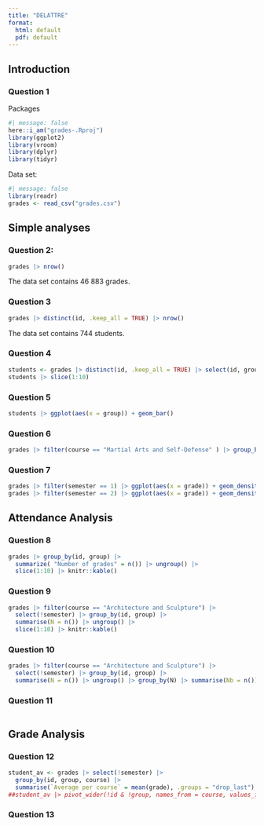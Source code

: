 ```yaml
---
title: "DELATTRE"
format: 
  html: default 
  pdf: default
---
```


## Introduction

### Question 1

Packages

```r
#| message: false
here::i_am("grades-.Rproj")
library(ggplot2)
library(vroom)
library(dplyr)
library(tidyr)
```

Data set:

```r
#| message: false
library(readr)
grades <- read_csv("grades.csv")
```

## Simple analyses 

### Question 2:

```r
grades |> nrow()
```

The data set contains 46 883 grades.

### Question 3

```r
grades |> distinct(id, .keep_all = TRUE) |> nrow()
```

The data set contains 744 students.

### Question 4

```r
students <- grades |> distinct(id, .keep_all = TRUE) |> select(id, group) 
students |> slice(1:10)
```

### Question 5

```r
students |> ggplot(aes(x = group)) + geom_bar()
```

### Question 6

```r
grades |> filter(course == "Martial Arts and Self-Defense" ) |> group_by(group) |> summarize(Average = mean(grade)) |> ggplot(aes(x = group, y = Average)) + geom_col()
```

### Question 7

```r
grades |> filter(semester == 1) |> ggplot(aes(x = grade)) + geom_density()
grades |> filter(semester == 2) |> ggplot(aes(x = grade)) + geom_density()
```

## Attendance Analysis

### Question 8

```r
grades |> group_by(id, group) |>
  summarize( "Number of grades" = n()) |> ungroup() |>
  slice(1:10) |> knitr::kable()
```

### Question 9

```r
grades |> filter(course == "Architecture and Sculpture") |>
  select(!semester) |> group_by(id, group) |>
  summarise(N = n()) |> ungroup() |>
  slice(1:10) |> knitr::kable()
```

### Question 10 

```r
grades |> filter(course == "Architecture and Sculpture") |>
  select(!semester) |> group_by(id, group) |>
  summarise(N = n()) |> ungroup() |> group_by(N) |> summarise(Nb = n()) |> ggplot(aes(x = N, y = Nb)) + geom_col()
```


### Question 11 

```r

```

## Grade Analysis 


### Question 12 

```r
student_av <- grades |> select(!semester) |>
  group_by(id, group, course) |>
  summarise(`Average per course` = mean(grade), .groups = "drop_last")
##student_av |> pivot_wider(!id & !group, names_from = course, values_from ##= `Average per course`)
```

### Question 13 

```r

```

